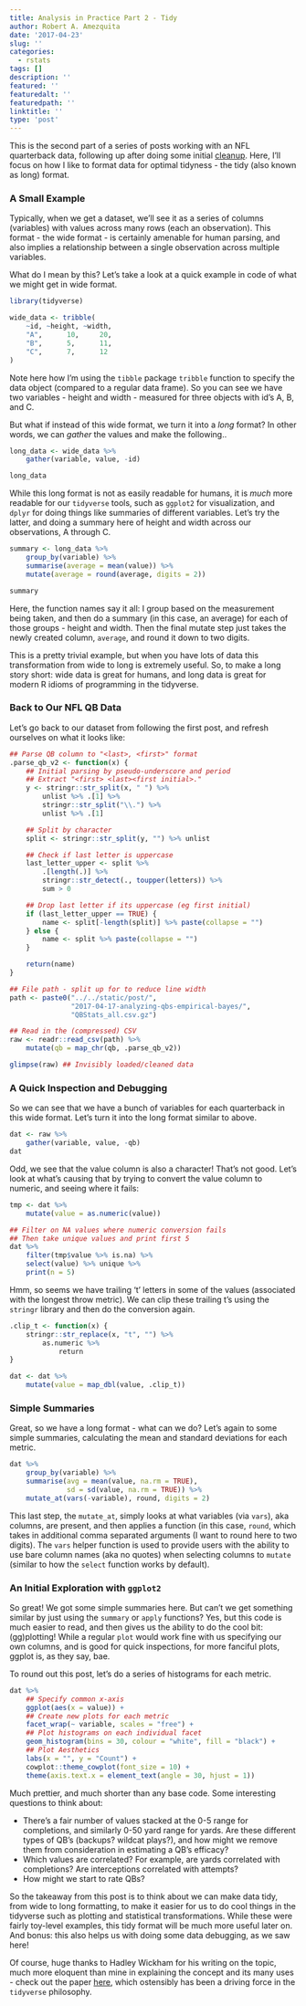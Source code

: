 ```yaml
---
title: Analysis in Practice Part 2 - Tidy
author: Robert A. Amezquita
date: '2017-04-23'
slug: ''
categories:
  - rstats
tags: []
description: ''
featured: ''
featuredalt: ''
featuredpath: ''
linktitle: ''
type: 'post'
---
```


This is the second part of a series of posts working with an NFL quarterback data, following up after doing some initial [cleanup](http://robertamezquita.github.io/post/2017-04-17-analysis-in-practice-part-1-cleanup/). Here, I'll focus on how I like to format data for optimal tidyness - the tidy (also known as long) format.

### A Small Example

Typically, when we get a dataset, we'll see it as a series of columns (variables) with values across many rows (each an observation). This format - the wide format - is certainly amenable for human parsing, and also implies a relationship between a single observation across multiple variables. 

What do I mean by this? Let's take a look at a quick example in code of what we might get in wide format.

```r

library(tidyverse)

wide_data <- tribble(
    ~id, ~height, ~width,
    "A",      10,     20,
    "B",      5,      11,
    "C",      7,      12
)

```

Note here how I'm using the `tibble` package `tribble` function to specify the data object (compared to a regular data frame). So you can see we have two variables - height and width - measured for three objects with id's A, B, and C. 

But what if instead of this wide format, we turn it into a *long* format? In other words, we can *gather* the values and make the following..

```r

long_data <- wide_data %>%
    gather(variable, value, -id)

long_data

```

While this long format is not as easily readable for humans, it is *much* more readable for our `tidyverse` tools, such as `ggplot2` for visualization, and `dplyr` for doing things like summaries of different variables. Let's try the latter, and doing a summary here of height and width across our observations, A through C.

```r

summary <- long_data %>%
    group_by(variable) %>%
    summarise(average = mean(value)) %>%
    mutate(average = round(average, digits = 2))

summary


```

Here, the function names say it all: I group based on the measurement being taken, and then do a summary (in this case, an average) for each of those groups - height and width. Then the final mutate step just takes the newly created column, `average`, and round it down to two digits.

This is a pretty trivial example, but when you have lots of data this transformation from wide to long is extremely useful. So, to make a long story short: wide data is great for humans, and long data is great for modern R idioms of programming in the tidyverse.


### Back to Our NFL QB Data

Let's go back to our dataset from following the first post, and refresh ourselves on what it looks like:

```r

## Parse QB column to "<last>, <first>" format
.parse_qb_v2 <- function(x) {
    ## Initial parsing by pseudo-underscore and period
    ## Extract "<first> <last><first initial>."
    y <- stringr::str_split(x, " ") %>%
        unlist %>% .[1] %>%
        stringr::str_split("\\.") %>%
        unlist %>% .[1] 

    ## Split by character
    split <- stringr::str_split(y, "") %>% unlist

    ## Check if last letter is uppercase
    last_letter_upper <- split %>%
        .[length(.)] %>%
        stringr::str_detect(., toupper(letters)) %>%
        sum > 0

    ## Drop last letter if its uppercase (eg first initial)
    if (last_letter_upper == TRUE) {
        name <- split[-length(split)] %>% paste(collapse = "")
    } else {
        name <- split %>% paste(collapse = "")
    }

    return(name)
}

## File path - split up for to reduce line width
path <- paste0("../../static/post/",
               "2017-04-17-analyzing-qbs-empirical-bayes/",
               "QBStats_all.csv.gz")

## Read in the (compressed) CSV
raw <- readr::read_csv(path) %>%
    mutate(qb = map_chr(qb, .parse_qb_v2))

```

```r

glimpse(raw) ## Invisibly loaded/cleaned data 

```

### A Quick Inspection and Debugging

So we can see that we have a bunch of variables for each quarterback in this wide format. Let's turn it into the long format similar to above. 


```r

dat <- raw %>%
    gather(variable, value, -qb)
dat

```

Odd, we see that the value column is also a character! That's not good. Let's look at what's causing that by trying to convert the value column to numeric, and seeing where it fails:

```r

tmp <- dat %>%
    mutate(value = as.numeric(value))

## Filter on NA values where numeric conversion fails
## Then take unique values and print first 5
dat %>%
    filter(tmp$value %>% is.na) %>%
    select(value) %>% unique %>%
    print(n = 5)

```

Hmm, so seems we have trailing 't' letters in some of the values (associated with the longest throw metric). We can clip these trailing t's using the `stringr` library and then do the conversion again.

```r

.clip_t <- function(x) {
    stringr::str_replace(x, "t", "") %>%
        as.numeric %>%
            return
}

dat <- dat %>%
    mutate(value = map_dbl(value, .clip_t))

```

### Simple Summaries

Great, so we have a long format - what can we do? Let's again to some simple summaries, calculating the mean and standard deviations for each metric.

```r

dat %>%
    group_by(variable) %>%
    summarise(avg = mean(value, na.rm = TRUE),
              sd = sd(value, na.rm = TRUE)) %>%
    mutate_at(vars(-variable), round, digits = 2)

```

This last step, the `mutate_at`, simply looks at what variables (via `vars`), aka columns, are present, and then applies a function (in this case, `round`, which takes in additional comma separated arguments (I want to round here to two digits). The `vars` helper function is used to provide users with the ability to use bare column names (aka no quotes) when selecting columns to `mutate` (similar to how the `select` function works by default). 


### An Initial Exploration with `ggplot2`

So great! We got some simple summaries here. But can't we get something similar by just using the `summary` or `apply` functions? Yes, but this code is much easier to read, and then gives us the ability to do the cool bit: (gg)plotting! While a regular `plot` would work fine with us specifying our own columns, and is good for quick inspections, for more fanciful plots, ggplot is, as they say, bae.

To round out this post, let's do a series of histograms for each metric.

```r

dat %>%
    ## Specify common x-axis
    ggplot(aes(x = value)) +
    ## Create new plots for each metric
    facet_wrap(~ variable, scales = "free") +
    ## Plot histograms on each individual facet
    geom_histogram(bins = 30, colour = "white", fill = "black") +
    ## Plot Aesthetics
    labs(x = "", y = "Count") +
    cowplot::theme_cowplot(font_size = 10) +    
    theme(axis.text.x = element_text(angle = 30, hjust = 1))

```

Much prettier, and much shorter than any base code. Some interesting questions to think about: 

* There's a fair number of values stacked at the 0-5 range for completions, and similarly 0-50 yard range for yards. Are these different types of QB's (backups? wildcat plays?), and how might we remove them from consideration in estimating a QB's efficacy?
* Which values are correlated? For example, are yards correlated with completions? Are interceptions correlated with attempts?
* How might we start to rate QBs?

So the takeaway from this post is to think about we can make data tidy, from wide to long formatting, to make it easier for us to do cool things in the tidyverse such as plotting and statistical transformations. While these were fairly toy-level examples, this tidy format will be much more useful later on. And bonus: this also helps us with doing some data debugging, as we saw here! 

Of course, huge thanks to Hadley Wickham for his writing on the topic, much more eloquent than mine in explaining the concept and its many uses - check out the paper [here](http://vita.had.co.nz/papers/tidy-data.html), which ostensibly has been a driving force in the `tidyverse` philosophy. 


